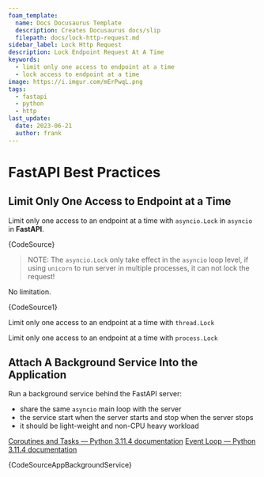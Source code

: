 ```yaml
---
foam_template:
  name: Docs Docusaurus Template
  description: Creates Docusaurus docs/slip
  filepath: docs/lock-http-request.md
sidebar_label: Lock Http Request
description: Lock Endpoint Request At A Time
keywords:
  - limit only one access to endpoint at a time
  - lock access to endpoint at a time
image: https://i.imgur.com/mErPwqL.png
tags:
  - fastapi
  - python
  - http
last_update:
  date: 2023-06-21
  author: frank
---
```


# FastAPI Best Practices

## Limit Only One Access to Endpoint at a Time

Limit only one access to an endpoint at a time with `asyncio.Lock` in `asyncio` in **FastAPI**.


<CodeBlock language="python" title="../code-snippets/app_request_lock.py">{CodeSource}</CodeBlock>

> NOTE: The `asyncio.Lock` only take effect in the `asyncio` loop level, if using `unicorn` to run server in multiple processes, it can not lock the request! 

No limitation.


<CodeBlock language="python" title="../code-snippets/app_request_nolock.py">{CodeSource1}</CodeBlock>


Limit only one access to an endpoint at a time with `thread.Lock`

Limit only one access to an endpoint at a time with `process.Lock`

## Attach A Background Service Into the Application

Run a background service behind the FastAPI server:

- share the same `asyncio` main loop with the server
- the service start when the server starts and stop when the server stops
- it should be light-weight and non-CPU heavy workload

[Coroutines and Tasks — Python 3.11.4 documentation](https://docs.python.org/3/library/asyncio-task.html#asyncio.Task.cancel)
[Event Loop — Python 3.11.4 documentation](https://docs.python.org/3/library/asyncio-eventloop.html#asyncio.loop.create_task)


<CodeBlock language="python" title="../code-snippets/app_background_service.py">{CodeSourceAppBackgroundService}</CodeBlock>

